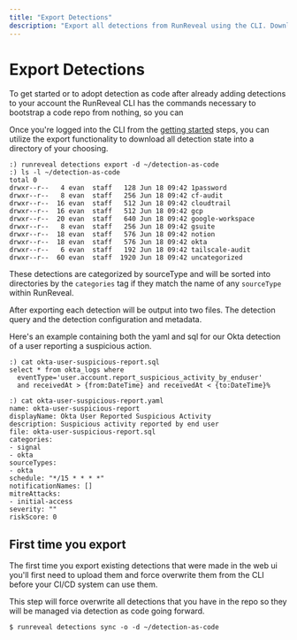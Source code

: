 ```yaml
---
title: "Export Detections"
description: "Export all detections from RunReveal using the CLI. Download detection state into organized directories for version control and CI/CD integration."
---
```


# Export Detections

To get started or to adopt detection as code after already adding detections to
your account the RunReveal CLI has the commands necessary to bootstrap a code
repo from nothing, so you can 

Once you're logged into the CLI from the [getting started](/detections/detection-as-code/getting-started)
steps, you can utilize the export functionality to download all detection state
into a directory of your choosing.

```
:) runreveal detections export -d ~/detection-as-code
:) ls -l ~/detection-as-code 
total 0
drwxr--r--   4 evan  staff   128 Jun 18 09:42 1password
drwxr--r--   8 evan  staff   256 Jun 18 09:42 cf-audit
drwxr--r--  16 evan  staff   512 Jun 18 09:42 cloudtrail
drwxr--r--  16 evan  staff   512 Jun 18 09:42 gcp
drwxr--r--  20 evan  staff   640 Jun 18 09:42 google-workspace
drwxr--r--   8 evan  staff   256 Jun 18 09:42 gsuite
drwxr--r--  18 evan  staff   576 Jun 18 09:42 notion
drwxr--r--  18 evan  staff   576 Jun 18 09:42 okta
drwxr--r--   6 evan  staff   192 Jun 18 09:42 tailscale-audit
drwxr--r--  60 evan  staff  1920 Jun 18 09:42 uncategorized
```

These detections are categorized by sourceType and will be
sorted into directories by the `categories` tag if they
match the name of any `sourceType` within RunReveal.

After exporting each detection will be output into two files. The detection
query and the detection configuration and metadata.

Here's an example containing both the yaml and sql for our Okta detection of
a user reporting a suspicious action.

```
:) cat okta-user-suspicious-report.sql 
select * from okta_logs where
  eventType='user.account.report_suspicious_activity_by_enduser'
  and receivedAt > {from:DateTime} and receivedAt < {to:DateTime}%

:) cat okta-user-suspicious-report.yaml
name: okta-user-suspicious-report
displayName: Okta User Reported Suspicious Activity
description: Suspicious activity reported by end user
file: okta-user-suspicious-report.sql
categories:
- signal
- okta
sourceTypes:
- okta
schedule: "*/15 * * * *"
notificationNames: []
mitreAttacks:
- initial-access
severity: ""
riskScore: 0
```

## First time you export
The first time you export existing detections that were made in the web ui
you'll first need to upload them and force overwrite them from the CLI before
your CI/CD system can use them.

This step will force overwrite all detections that you have in the repo so
they will be managed via detection as code going forward.

```
$ runreveal detections sync -o -d ~/detection-as-code
```